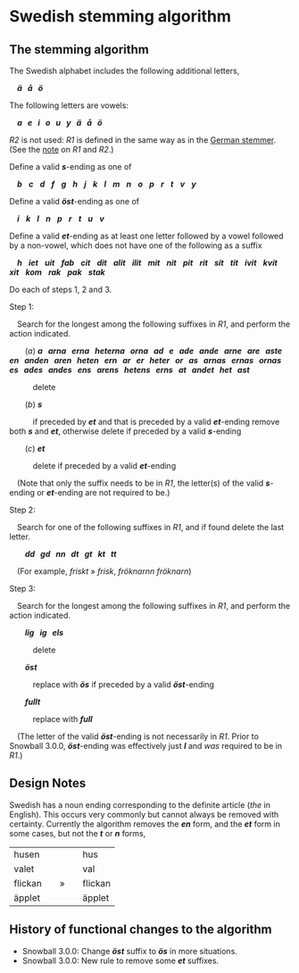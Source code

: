 # Swedish stemming algorithm

## The stemming algorithm

The Swedish alphabet includes the following additional letters,

&ensp;&ensp;**_ä &nbsp; å &nbsp; ö_**

The following letters are vowels:

&ensp;&ensp;**_a &nbsp; e &nbsp; i &nbsp; o &nbsp; u &nbsp; y &nbsp; ä &nbsp; å &nbsp; ö_**

_R2_ is not used: _R1_ is defined in the same way as in the [German stemmer](german.qmd). (See the [note](r1r2.qmd) on _R1_ and _R2_.)

Define a valid **_s_**\-ending as one of

&ensp;&ensp;**_b_** &nbsp; **_c_** &nbsp; **_d_** &nbsp; **_f_** &nbsp; **_g_** &nbsp; **_h_** &nbsp; **_j_** &nbsp; **_k_** &nbsp; **_l_** &nbsp; **_m_** &nbsp; **_n_** &nbsp; **_o_** &nbsp; **_p_** &nbsp; **_r_** &nbsp; **_t_** &nbsp; **_v_** &nbsp; **_y_**

Define a valid **_öst_**\-ending as one of

&ensp;&ensp;**_i_** &nbsp; **_k_** &nbsp; **_l_** &nbsp; **_n_** &nbsp; **_p_** &nbsp; **_r_** &nbsp; **_t_** &nbsp; **_u_** &nbsp; **_v_**

Define a valid **_et_**\-ending as at least one letter followed by a vowel followed by a non-vowel, which does not have one of the following as a suffix

&ensp;&ensp;**_h_** &nbsp; **_iet_** &nbsp; **_uit_** &nbsp; **_fab_** &nbsp; **_cit_** &nbsp; **_dit_** &nbsp; **_alit_** &nbsp; **_ilit_** &nbsp; **_mit_** &nbsp; **_nit_** &nbsp; **_pit_** &nbsp; **_rit_** &nbsp; **_sit_** &nbsp; **_tit_** &nbsp; **_ivit_** &nbsp; **_kvit_** &nbsp; **_xit_** &nbsp; **_kom_** &nbsp; **_rak_** &nbsp; **_pak_** &nbsp; **_stak_**

Do each of steps 1, 2 and 3.

Step 1:

&ensp;&ensp;Search for the longest among the following suffixes in _R1_, and perform the action indicated.

&ensp;&ensp;&ensp;&ensp;(_a_) **_a &nbsp; arna &nbsp; erna &nbsp; heterna &nbsp; orna &nbsp; ad &nbsp; e &nbsp; ade &nbsp; ande &nbsp; arne &nbsp; are &nbsp; aste &nbsp; en &nbsp; anden &nbsp; aren &nbsp; heten &nbsp; ern &nbsp; ar &nbsp; er &nbsp; heter &nbsp; or &nbsp; as &nbsp; arnas &nbsp; ernas &nbsp; ornas &nbsp; es &nbsp; ades &nbsp; andes &nbsp; ens &nbsp; arens &nbsp; hetens &nbsp; erns &nbsp; at &nbsp; andet &nbsp; het &nbsp; ast_**

&ensp;&ensp;&ensp;&ensp;&ensp;&ensp;delete

&ensp;&ensp;&ensp;&ensp;(_b_) **_s_**

&ensp;&ensp;&ensp;&ensp;&ensp;&ensp;if preceded by **_et_** and that is preceded by a valid **_et_**\-ending remove both **_s_** and **_et_**, otherwise delete if preceded by a valid **_s_**\-ending

&ensp;&ensp;&ensp;&ensp;(_c_) **_et_**

&ensp;&ensp;&ensp;&ensp;&ensp;&ensp;delete if preceded by a valid **_et_**\-ending

&ensp;&ensp;(Note that only the suffix needs to be in _R1_, the letter(s) of the valid **_s_**\-ending or **_et_**\-ending are not required to be.)

Step 2:

&ensp;&ensp;Search for one of the following suffixes in _R1_, and if found delete the last letter.

&ensp;&ensp;&ensp;&ensp;**_dd &nbsp; gd &nbsp; nn &nbsp; dt &nbsp; gt &nbsp; kt &nbsp; tt_**

&ensp;&ensp;(For example, _friskt_ » _frisk_, _fröknarnn_ _fröknarn_)

Step 3:

&ensp;&ensp;Search for the longest among the following suffixes in _R1_, and perform the action indicated.

&ensp;&ensp;&ensp;&ensp;**_lig &nbsp; ig &nbsp; els_**

&ensp;&ensp;&ensp;&ensp;&ensp;&ensp;delete

&ensp;&ensp;&ensp;&ensp;**_öst_**

&ensp;&ensp;&ensp;&ensp;&ensp;&ensp;replace with **_ös_** if preceded by a valid **_öst_**\-ending

&ensp;&ensp;&ensp;&ensp;**_fullt_**

&ensp;&ensp;&ensp;&ensp;&ensp;&ensp;replace with **_full_**

&ensp;&ensp;(The letter of the valid **_öst_**\-ending is not necessarily in _R1_\. Prior to Snowball 3.0.0, **_öst_**\-ending was effectively just **_l_** and _was_ required to be in _R1_.)

## Design Notes

Swedish has a noun ending corresponding to the definite article (_the_ in English). This occurs very commonly but cannot always be removed with certainty. Currently the algorithm removes the **_en_** form, and the **_et_** form in some cases, but not the **_t_** or **_n_** forms,

|     |     |     |     |     |
| --- | --- | --- | --- | --- |
| husen |     |     |     | hus |
| valet |     |     |     | val |
| flickan |     | »   |     | flickan |
| äpplet |     |     |     | äpplet |

## History of functional changes to the algorithm

*   Snowball 3.0.0: Change **_öst_** suffix to **_ös_** in more situations.
*   Snowball 3.0.0: New rule to remove some **_et_** suffixes.